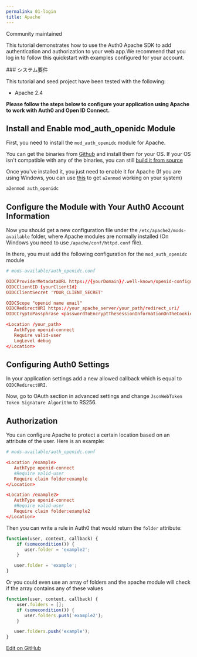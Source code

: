```yaml
---
permalink: 01-login
title: Apache
---
```


Community maintained

This tutorial demonstrates how to use the Auth0 Apache SDK to add authentication and authorization to your web app.We recommend that you log in to follow this quickstart with examples configured for your account.

<Note>
### システム要件

This tutorial and seed project have been tested with the following:

* Apache 2.4
</Note>

**Please follow the steps below to configure your application using Apache to work with Auth0 and Open ID Connect.**

## Install and Enable mod_auth_openidc Module

First, you need to install the `mod_auth_openidc` module for Apache.

You can get the binaries from [Github](https://github.com/zmartzone/mod_auth_openidc/releases) and install them for your OS. If your OS isn't compatible with any of the binaries, you can still [build it from source](https://github.com/zmartzone/mod_auth_openidc/blob/master/INSTALL)

Once you've installed it, you just need to enable it for Apache (If you are using Windows, you can use [this](https://github.com/enderandpeter/win-a2enmod#installation) to get `a2enmod` working on your system)

```bash lines
a2enmod auth_openidc
```






## Configure the Module with Your Auth0 Account Information

Now you should get a new configuration file under the `/etc/apache2/mods-available` folder, where Apache modules are normally installed (On Windows you need to use `/apache/conf/httpd.conf` file).

In there, you must add the following configuration for the `mod_auth_openidc` module

```conf lines
# mods-available/auth_openidc.conf

OIDCProviderMetadataURL https://{yourDomain}/.well-known/openid-configuration
OIDCClientID {yourClientId}
OIDCClientSecret 'YOUR_CLIENT_SECRET'

OIDCScope "openid name email"
OIDCRedirectURI https://your_apache_server/your_path/redirect_uri/
OIDCCryptoPassphrase <passwordToEncryptTheSessionInformationOnTheCookie>

<Location /your_path>
   AuthType openid-connect
   Require valid-user
   LogLevel debug
</Location>
```






## Configuring Auth0 Settings

In your application settings add a new allowed callback which is equal to `OIDCRedirectURI`.

Now, go to OAuth section in advanced settings and change `JsonWebToken Token Signature Algorithm` to RS256.

## Authorization

You can configure Apache to protect a certain location based on an attribute of the user. Here is an example:

```conf lines
# mods-available/auth_openidc.conf

<Location /example>
   AuthType openid-connect
   #Require valid-user
   Require claim folder:example
</Location>

<Location /example2>
   AuthType openid-connect
   #Require valid-user
   Require claim folder:example2
</Location>
```






Then you can write a rule in Auth0 that would return the `folder` attribute:

```javascript lines
function(user, context, callback) {
    if (somecondition()) {
       user.folder = 'example2';
    }

   user.folder = 'example';
}
```






Or you could even use an array of folders and the apache module will check if the array contains any of these values

```javascript lines
function(user, context, callback) {
    user.folders = [];
    if (somecondition()) {
       user.folders.push('example2');
    }

   user.folders.push('example');
}
```

[Edit on GitHub](https://github.com/auth0/docs/edit/master/articles/quickstart/webapp/apache/01-login.md)